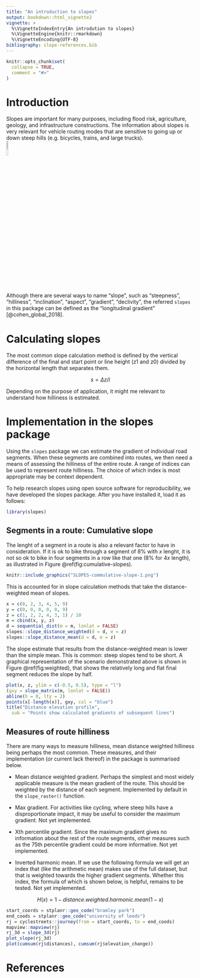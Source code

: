 ```yaml
---
title: "An introduction to slopes"
output: bookdown::html_vignette2
vignette: >
  %\VignetteIndexEntry{An introdution to slopes}
  %\VignetteEngine{knitr::rmarkdown}
  %\VignetteEncoding{UTF-8}
bibliography: slope-references.bib
---
```


```r
knitr::opts_chunk$set(
  collapse = TRUE,
  comment = "#>"
)
```

# Introduction

Slopes are important for many purposes, including flood risk, agriculture, geology, and infrastructure constructions. The information about slopes is very relevant for vehicle routing modes that are sensitive to going up or down steep hills (e.g. bicycles, trains, and large trucks).  
![Traffic sign](https://sinalnorte.com/wp-content/uploads/2018/02/A3b.jpg){ width=10% }  

Although there are several ways to name "slope", such as "steepness", "hilliness", "inclination", "aspect", "gradient", "declivity", the referred `slopes` in this package can be defined as the "longitudinal gradient" [@cohen_global_2018].

# Calculating slopes

The most common slope calculation method is defined by the vertical difference of the final and start point or line height (z1 and z0) divided by the horizontal length that separates them.

$$
s = \Delta z/l
$$

Depending on the purpose of application, it might me relevant to understand how hilliness is estimated.  

# Implementation in the slopes package

Using the `slopes` package we can estimate the gradient of individual road segments. When these segments are combined into routes, we then need a means of assessing the hilliness of the entire route. A range of indices can be used to represent route hilliness. The choice of which index is most appropriate may be context dependent.

To help research slopes using open source software for reproducibility, we have developed the slopes package.
After you have installed it, load it as follows:

```r
library(slopes)
```

<!-- ... small example from readme? ... -->
<!-- # Thoughts -->

## Segments in a route: Cumulative slope 

The lenght of a segment in a route is also a relevant factor to have in consideration. 
If it is ok to bike through a segment of 8% with $x$ lenght, it is not so ok to bike in four segments in a row like that one (8% for 4$x$ length), as illustrated in Figure \@ref(fig:cumulative-slopes).

```r
knitr::include_graphics("SLOPES-commulative-slope-1.png")
```

This is accounted for in slope calculation methods that take the distance-weighted mean of slopes.

```r
x = c(0, 2, 3, 4, 5, 9)
y = c(0, 0, 0, 0, 0, 9)
z = c(1, 2, 2, 4, 3, 1) / 10
m = cbind(x, y, z)
d = sequential_dist(m = m, lonlat = FALSE)
slopes::slope_distance_weighted(d = d, e = z)
slopes::slope_distance_mean(d = d, e = z)
```

The slope estimate that results from the distance-weighted mean is lower than the simple mean.
This is common: steep slopes tend to be short.
A graphical representation of the scenario demonstrated above is shown in Figure \@ref(fig:weighted), that shows the relatively long and flat final segment reduces the slope by half.

```r
plot(x, z, ylim = c(-0.5, 0.5), type = "l")
(gxy = slope_matrix(m, lonlat = FALSE))
abline(h = 0, lty = 2)
points(x[-length(x)], gxy, col = "blue")
title("Distance elevation profile",
  sub = "Points show calculated gradients of subsequent lines")
```

## Measures of route hilliness

There are many ways to measure hilliness, mean distance weighted hilliness being perhaps the most common.
These measures, and their implementation (or current lack thereof) in the package is summarised below.

- Mean distance weighted gradient. Perhaps the simplest and most widely applicable measure is the mean gradient of the route. This should be weighted by the distance of each segment. Implemented by default in the `slope_raster()` function.

- Max gradient. For activities like cycling, where steep hills have a disproportionate impact, it may be useful to consider the maximum gradient. Not yet implemented.

<!-- Todo: update when we have `method = max` -->

- Xth percentile gradient. Since the maximum gradient gives no information about the rest of the route segments, other measures such as the 75th percentile gradient could be more informative. Not yet implemented.

- Inverted harmonic mean. If we use the following formula we will get an index that (like the arithmetic mean) makes use of the full dataset, but that is weighted towards the higher gradient segments. Whether this index, the formula of which is shown below, is helpful, remains to be tested. Not yet implemented.

$$
H(x) = 1 - distance.weighted.harmonic.mean(1-x)
$$



```r
start_coords = stplanr::geo_code("bramley park")
end_coods = stplanr::geo_code("university of leeds")
rj = cyclestreets::journey(from = start_coords, to = end_coods)
mapview::mapview(rj)
rj_3d = slope_3d(rj)
plot_slope(rj_3d)
plot(cumsum(rj$distances), cumsum(rj$elevation_change))
```



# References


